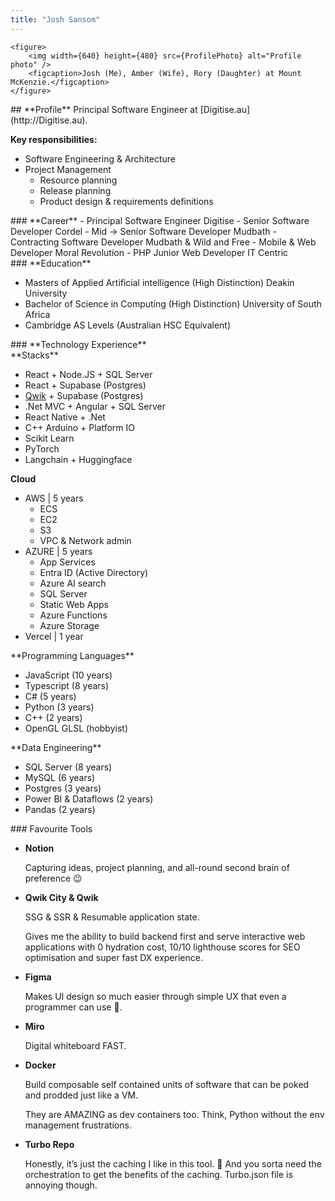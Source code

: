 ```yaml
---
title: "Josh Sansom"
---
```


<section>
<TwoColumns>
<div q:slot="left">
    
    <figure>
        <img width={640} height={480} src={ProfilePhoto} alt="Profile photo" />
        <figcaption>Josh (Me), Amber (Wife), Rory (Daughter) at Mount McKenzie.</figcaption>
    </figure>
    
</div>

<div q:slot="right">
## **Profile**
Principal Software Engineer at [Digitise.au](http://Digitise.au).  

**Key responsibilities:**

- Software Engineering & Architecture
- Project Management
    - Resource planning
    - Release planning
    - Product design & requirements definitions
</div>
</TwoColumns>
<TwoColumns>
<div q:slot="left">
### **Career**
- Principal Software Engineer
Digitise
- Senior Software Developer
Cordel
- Mid → Senior Software Developer
Mudbath
- Contracting Software Developer
Mudbath & Wild and Free
- Mobile & Web Developer
Moral Revolution
- PHP Junior Web Developer
IT Centric
</div>
<div q:slot="right">
### **Education**

- Masters of Applied Artificial intelligence
(High Distinction)
Deakin University
- Bachelor of Science in Computing
(High Distinction)
University of South Africa
- Cambridge AS Levels
(Australian HSC Equivalent)
</div>
</TwoColumns>
### **Technology Experience**
<TwoColumns>
<div q:slot="left">
**Stacks**

- React + Node.JS + SQL Server
- React + Supabase (Postgres)
- [Qwik](https://qwik.dev) + Supabase (Postgres)
- .Net MVC + Angular + SQL Server
- React Native + .Net
- C++ Arduino + Platform IO
- Scikit Learn
- PyTorch
- Langchain + Huggingface

</div>
<div q:slot="right">

**Cloud**

- AWS | 5 years
    - ECS
    - EC2
    - S3
    - VPC & Network admin
- AZURE | 5 years
    - App Services
    - Entra ID (Active Directory)
    - Azure AI search
    - SQL Server
    - Static Web Apps
    - Azure Functions
    - Azure Storage
- Vercel | 1 year

</div>
</TwoColumns>

<TwoColumns>
<div q:slot="left">
**Programming Languages**

- JavaScript (10 years)
- Typescript (8 years)
- C# (5 years)
- Python (3 years)
- C++ (2 years)
- OpenGL GLSL (hobbyist)
</div>
<div q:slot="right">
**Data Engineering**

- SQL Server (8 years)
- MySQL (6 years)
- Postgres (3 years)
- Power BI  & Dataflows (2 years)
- Pandas (2 years)
</div>
</TwoColumns>
### Favourite Tools

- **Notion**
    
    Capturing ideas, project planning, and all-round second brain of preference 😉
    
- **Qwik City & Qwik**
    
    SSG & SSR & Resumable application state.
    
    Gives me the ability to build backend first and serve interactive web applications  with 0 hydration cost, 10/10 lighthouse scores for SEO optimisation and super fast DX experience.
    
- **Figma**
    
    Makes UI design so much easier through simple UX that even a programmer can use 🤪.
    
- **Miro**
    
    Digital whiteboard FAST.
    

- **Docker**
    
    Build composable self contained units of software that can be poked and prodded just like a VM.
    
    They are AMAZING as dev containers too. Think, Python without the env management frustrations.
    
- **Turbo Repo**
    
    Honestly, it’s just the caching I like in this tool. 🤔 And you sorta need the orchestration to get the benefits of the caching. Turbo.json file is annoying though.
</section>